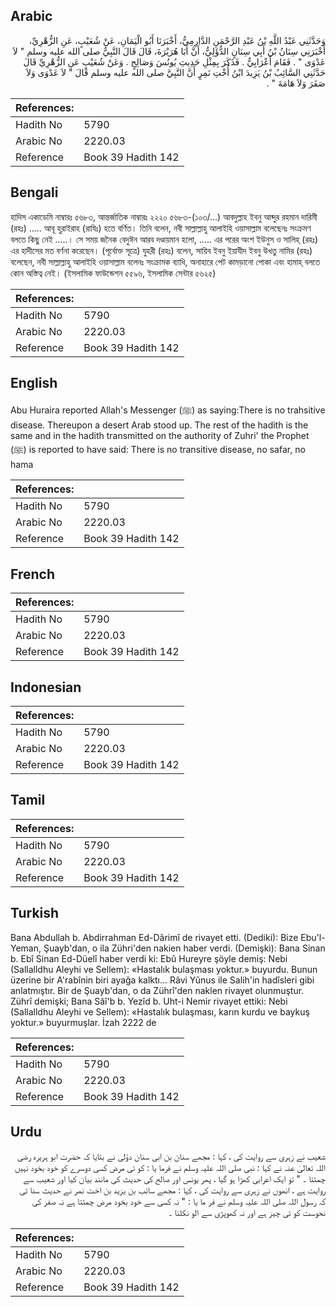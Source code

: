 ## Arabic


<div dir="rtl" lang="ar" style={{fontSize:'larger',backgroundColor:'#f8f9fa',padding:20}}>
وَحَدَّثَنِي عَبْدُ اللَّهِ بْنُ عَبْدِ الرَّحْمَنِ الدَّارِمِيُّ، أَخْبَرَنَا أَبُو الْيَمَانِ، عَنْ شُعَيْبٍ، عَنِ الزُّهْرِيِّ، أَخْبَرَنِي سِنَانُ بْنُ أَبِي سِنَانٍ الدُّؤَلِيُّ، أَنَّ أَبَا هُرَيْرَةَ، قَالَ قَالَ النَّبِيُّ صلى الله عليه وسلم ‏"‏ لاَ عَدْوَى ‏"‏ ‏.‏ فَقَامَ أَعْرَابِيٌّ ‏.‏ فَذَكَرَ بِمِثْلِ حَدِيثِ يُونُسَ وَصَالِحٍ ‏.‏ وَعَنْ شُعَيْبٍ عَنِ الزُّهْرِيِّ قَالَ حَدَّثَنِي السَّائِبُ بْنُ يَزِيدَ ابْنُ أُخْتِ نَمِرٍ أَنَّ النَّبِيَّ صلى الله عليه وسلم قَالَ ‏"‏ لاَ عَدْوَى وَلاَ صَفَرَ وَلاَ هَامَةَ ‏"‏ ‏.‏
</div>
<div style={{backgroundColor:'#f8f9fa',padding:20, marginBottom: 10}}><table> <thead> <tr> <th>References:</th> <th></th> </tr> </thead> <tbody><tr><td>Hadith No</td><td>5790</td></tr><tr><td>Arabic No</td><td>2220.03</td></tr><tr><td>Reference</td><td>Book 39 Hadith 142</td></tr></tbody></table></div>

## Bengali


<div dir="ltr" lang="bn" style={{fontSize:'larger',backgroundColor:'#f8f9fa',padding:20}}>
হাদিস একাডেমি নাম্বারঃ ৫৬৮৩, আন্তর্জাতিক নাম্বারঃ ২২২০ ৫৬৮৩-(১০৩/...) আবদুল্লাহ ইবনু আব্দুর রহমান দারিমী (রহঃ) ..... আবূ হুরাইরাহ (রাযিঃ) হতে বর্ণিত। তিনি বলেন, নবী সাল্লাল্লাহু আলাইহি ওয়াসাল্লাম বলেছেনঃ সংক্রমণ বলতে কিছু নেই .....। সে সময় জনৈক বেদুঈন আরব দণ্ডায়মান হলো, ..... এর পরের অংশ ইউনুস ও সালিহ্ (রহঃ) এর হাদীসের মত বর্ণনা করেছেন। (পূর্বোক্ত সূত্রে) যুহরী (রহঃ) বলেন, সায়িব ইবনু ইয়াযীদ ইবনু উখতু নামির (রহঃ) বলেছেন, নবী সাল্লাল্লাহু আলাইহি ওয়াসাল্লাম বলেনঃ সংক্রামক ব্যাধি, অনাহারে পেট কামড়ানো পোকা এবং হামাহ্ বলতে কোন অস্তিত্ব নেই। (ইসলামিক ফাউন্ডেশন ৫৫৯৬, ইসলামিক সেন্টার ৫৬২৫)
</div>
<div style={{backgroundColor:'#f8f9fa',padding:20, marginBottom: 10}}><table> <thead> <tr> <th>References:</th> <th></th> </tr> </thead> <tbody><tr><td>Hadith No</td><td>5790</td></tr><tr><td>Arabic No</td><td>2220.03</td></tr><tr><td>Reference</td><td>Book 39 Hadith 142</td></tr></tbody></table></div>

## English


<div dir="ltr" lang="en" style={{fontSize:'larger',backgroundColor:'#f8f9fa',padding:20}}>
Abu Huraira reported Allah's Messenger (ﷺ) as saying:There is no trahsitive disease. Thereupon a desert Arab stood up. The rest of the hadith is the same and in the hadith transmitted on the authority of Zuhri' the Prophet (ﷺ) is reported to have said: There is no transitive disease, no safar, no hama
</div>
<div style={{backgroundColor:'#f8f9fa',padding:20, marginBottom: 10}}><table> <thead> <tr> <th>References:</th> <th></th> </tr> </thead> <tbody><tr><td>Hadith No</td><td>5790</td></tr><tr><td>Arabic No</td><td>2220.03</td></tr><tr><td>Reference</td><td>Book 39 Hadith 142</td></tr></tbody></table></div>

## French


<div dir="ltr" lang="fr" style={{fontSize:'larger',backgroundColor:'#f8f9fa',padding:20}}>

</div>
<div style={{backgroundColor:'#f8f9fa',padding:20, marginBottom: 10}}><table> <thead> <tr> <th>References:</th> <th></th> </tr> </thead> <tbody><tr><td>Hadith No</td><td>5790</td></tr><tr><td>Arabic No</td><td>2220.03</td></tr><tr><td>Reference</td><td>Book 39 Hadith 142</td></tr></tbody></table></div>

## Indonesian


<div dir="ltr" lang="id" style={{fontSize:'larger',backgroundColor:'#f8f9fa',padding:20}}>

</div>
<div style={{backgroundColor:'#f8f9fa',padding:20, marginBottom: 10}}><table> <thead> <tr> <th>References:</th> <th></th> </tr> </thead> <tbody><tr><td>Hadith No</td><td>5790</td></tr><tr><td>Arabic No</td><td>2220.03</td></tr><tr><td>Reference</td><td>Book 39 Hadith 142</td></tr></tbody></table></div>

## Tamil


<div dir="ltr" lang="ta" style={{fontSize:'larger',backgroundColor:'#f8f9fa',padding:20}}>

</div>
<div style={{backgroundColor:'#f8f9fa',padding:20, marginBottom: 10}}><table> <thead> <tr> <th>References:</th> <th></th> </tr> </thead> <tbody><tr><td>Hadith No</td><td>5790</td></tr><tr><td>Arabic No</td><td>2220.03</td></tr><tr><td>Reference</td><td>Book 39 Hadith 142</td></tr></tbody></table></div>

## Turkish


<div dir="ltr" lang="tr" style={{fontSize:'larger',backgroundColor:'#f8f9fa',padding:20}}>
Bana Abdullah b. Abdirrahman Ed-Dârimî de rivayet etti. (Dediki): Bize Ebu'l-Yeman, Şuayb'dan, o ila Zühri'den nakien haber verdi. (Demişki): Bana Sinan b. Ebî Sinan Ed-Düelî haber verdi ki: Ebû Hureyre şöyle demiş: Nebi (Sallalldhu Aleyhi ve Sellem): «Hastalık bulaşması yoktur.» buyurdu. Bunun üzerine bir A'rabînin biri ayağa kalktı... Râvi Yûnus ile Salih'in hadîsleri gibi anlatmıştır. Bir de Şuayb'dan, o da Zührî'den naklen rivayet olunmuştur. Zührî demişki; Bana Sâî'b b. Yezîd b. Uht-i Nemir rivayet ettiki: Nebi (Sallalldhu Aleyhi ve Sellem): «Hastalık bulaşması, karın kurdu ve baykuş yoktur.» buyurmuşlar. İzah 2222 de
</div>
<div style={{backgroundColor:'#f8f9fa',padding:20, marginBottom: 10}}><table> <thead> <tr> <th>References:</th> <th></th> </tr> </thead> <tbody><tr><td>Hadith No</td><td>5790</td></tr><tr><td>Arabic No</td><td>2220.03</td></tr><tr><td>Reference</td><td>Book 39 Hadith 142</td></tr></tbody></table></div>

## Urdu


<div dir="rtl" lang="ur" style={{fontSize:'larger',backgroundColor:'#f8f9fa',padding:20}}>
شعیب نے زہری سے روایت کی ، کہا : مجھے سنان بن ابی سنان دؤلی نے بتایا کہ حضرت ابو ہریرہ رضی اللہ تعالیٰ عنہ نے کہا : نبی صلی اللہ علیہ وسلم نے فرما یا : کو ئی مرض کسی دوسرے کو خود بخود نہیں چمٹتا ۔ " تو ایک اعرابی کھڑا ہو گیا ، پھر یونس اور صالح کی حدیث کی مانند بیان کیا اور شعیب سے روایت ہے ، انھوں نے زہری سے روایت کی ، کہا : مجھے سائب بن یزید بن اخت نمر نے حدیث سنا ئی کہ رسول اللہ صلی اللہ علیہ وسلم نے فر ما یا : " نہ کسی سے خود بخود مرض چمٹتا ہے نہ صفر کی نحوست کو ئی چیز ہے اور نہ کھوپڑی سے الو نکلنا ۔
</div>
<div style={{backgroundColor:'#f8f9fa',padding:20, marginBottom: 10}}><table> <thead> <tr> <th>References:</th> <th></th> </tr> </thead> <tbody><tr><td>Hadith No</td><td>5790</td></tr><tr><td>Arabic No</td><td>2220.03</td></tr><tr><td>Reference</td><td>Book 39 Hadith 142</td></tr></tbody></table></div>